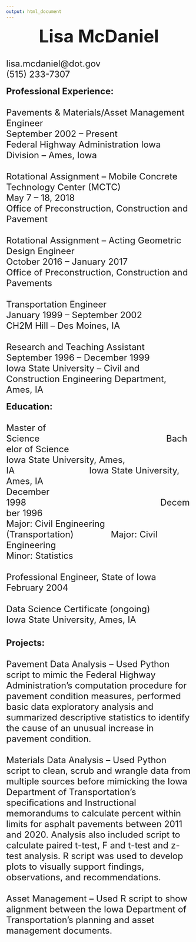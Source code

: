 ```yaml
---
output: html_document
---
```

<font size="8"> <center> **Lisa McDaniel** </center> </font> 
<br>
<font size="5">
lisa.mcdaniel@dot.gov  
(515) 233-7307</font>
<br><br>
<font size="5"> **Professional Experience:**  
<br>
Pavements & Materials/Asset Management Engineer  
September 2002 – Present  
Federal Highway Administration Iowa Division – Ames, Iowa
<br><br>
Rotational Assignment – Mobile Concrete Technology Center (MCTC)  
May 7 – 18, 2018  
Office of Preconstruction, Construction and Pavement
<br><br>
Rotational Assignment – Acting Geometric Design Engineer  
October 2016 – January 2017  
Office of Preconstruction, Construction and Pavements
<br><br>
Transportation Engineer  
January 1999 – September 2002  
CH2M Hill – Des Moines, IA
<br><br>
Research and Teaching Assistant  
September 1996 – December 1999  
Iowa State University – Civil and Construction Engineering Department, Ames, IA
</font>
<br><br>
<font size="5"> **Education:**
<br><br> 
Master of Science&nbsp;&nbsp;&nbsp;&nbsp;&nbsp;&nbsp;&nbsp;&nbsp;&nbsp;&nbsp;&nbsp;&nbsp;&nbsp;&nbsp;&nbsp;&nbsp;&nbsp;&nbsp;&nbsp;&nbsp;&nbsp;&nbsp;&nbsp;&nbsp;&nbsp;&nbsp;&nbsp;&nbsp;&nbsp;&nbsp;&nbsp;&nbsp;&nbsp;&nbsp;&nbsp;&nbsp;&nbsp;&nbsp;&nbsp;&nbsp;&nbsp;&nbsp;&nbsp;&nbsp;&nbsp;&nbsp;&nbsp;&nbsp;&nbsp;&nbsp;&nbsp;Bachelor of Science  
Iowa State University, Ames, IA&nbsp;&nbsp;&nbsp;&nbsp;&nbsp;&nbsp;&nbsp;&nbsp;&nbsp;&nbsp;&nbsp;&nbsp;&nbsp;&nbsp;&nbsp;&nbsp;&nbsp;&nbsp;&nbsp;&nbsp;&nbsp;&nbsp;&nbsp;&nbsp;&nbsp;&nbsp;&nbsp;&nbsp;&nbsp;&nbsp;Iowa State University, Ames, IA  
December 1998&nbsp;&nbsp;&nbsp;&nbsp;&nbsp;&nbsp;&nbsp;&nbsp;&nbsp;&nbsp;&nbsp;&nbsp;&nbsp;&nbsp;&nbsp;&nbsp;&nbsp;&nbsp;&nbsp;&nbsp;&nbsp;&nbsp;&nbsp;&nbsp;&nbsp;&nbsp;&nbsp;&nbsp;&nbsp;&nbsp;&nbsp;&nbsp;&nbsp;&nbsp;&nbsp;&nbsp;&nbsp;&nbsp;&nbsp;&nbsp;&nbsp;&nbsp;&nbsp;&nbsp;&nbsp;&nbsp;&nbsp;&nbsp;&nbsp;&nbsp;&nbsp;&nbsp;&nbsp;&nbsp;December 1996  
Major: Civil Engineering (Transportation)&nbsp;&nbsp;&nbsp;&nbsp;&nbsp;&nbsp;&nbsp;&nbsp;&nbsp;&nbsp;&nbsp;&nbsp;&nbsp;&nbsp;&nbsp;Major: Civil Engineering  
Minor: Statistics	
<br>
Professional Engineer, State of Iowa  
February 2004
<br>  
Data Science Certificate (ongoing)  
Iowa State University, Ames, IA
</font>  
<br><br>
<font size="5"> **Projects:**
<br><br>
Pavement Data Analysis – Used Python script to mimic the Federal Highway Administration’s computation procedure for pavement condition measures, performed basic data exploratory analysis and summarized descriptive statistics to identify the cause of an unusual increase in pavement condition.  
<br>
Materials Data Analysis – Used Python script to clean, scrub and wrangle data from multiple sources before mimicking the Iowa Department of Transportation’s specifications and Instructional memorandums to calculate percent within limits for asphalt pavements between 2011 and 2020.  Analysis also included script to calculate paired t-test, F and t-test and z-test analysis.  R script was used to develop plots to visually support findings, observations, and recommendations.  
<br>
Asset Management – Used R script to show alignment between the Iowa Department of Transportation's planning and asset management documents. 
</font>
 

